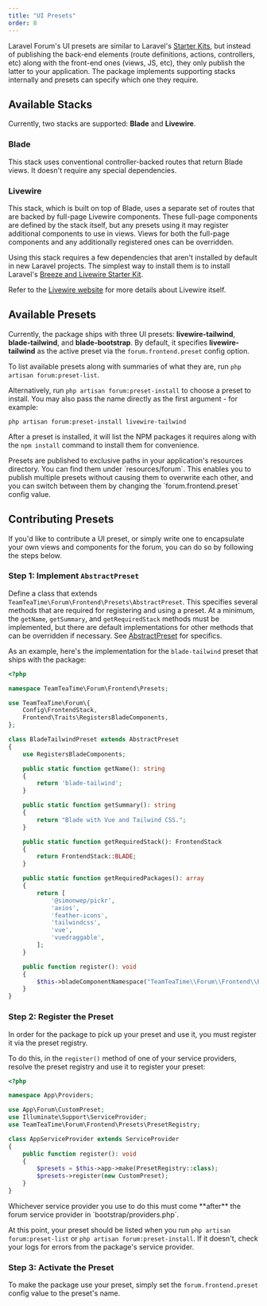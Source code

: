```yaml
---
title: "UI Presets"
order: 8
---
```


Laravel Forum's UI presets are similar to Laravel's [Starter Kits](https://laravel.com/docs/11.x/starter-kits), but instead of publishing the back-end elements (route definitions, actions, controllers, etc) along with the front-end ones (views, JS, etc), they only publish the latter to your application. The package implements supporting stacks internally and presets can specify which one they require.

## Available Stacks

Currently, two stacks are supported: **Blade** and **Livewire**.

### Blade

This stack uses conventional controller-backed routes that return Blade views. It doesn't require any special dependencies.

### Livewire

This stack, which is built on top of Blade, uses a separate set of routes that are backed by full-page Livewire components. These full-page components are defined by the stack itself, but any presets using it may register additional components to use in views. Views for both the full-page components and any additionally registered ones can be overridden.

Using this stack requires a few dependencies that aren't installed by default in new Laravel projects. The simplest way to install them is to install Laravel's [Breeze and Livewire Starter Kit](https://laravel.com/docs/11.x/starter-kits#breeze-and-livewire).

Refer to the [Livewire website](https://livewire.laravel.com/) for more details about Livewire itself.

## Available Presets

Currently, the package ships with three UI presets: **livewire-tailwind**, **blade-tailwind**, and **blade-bootstrap**. By default, it specifies **livewire-tailwind** as the active preset via the `forum.frontend.preset` config option.

To list available presets along with summaries of what they are, run `php artisan forum:preset-list`.

Alternatively, run `php artisan forum:preset-install` to choose a preset to install. You may also pass the name directly as the first argument - for example:

```
php artisan forum:preset-install livewire-tailwind
```

After a preset is installed, it will list the NPM packages it requires along with the `npm install` command to install them for convenience.

<Alert type="info">
    Presets are published to exclusive paths in your application's resources directory. You can find them under `resources/forum`. This enables you to publish multiple presets without causing them to overwrite each other, and you can switch between them by changing the `forum.frontend.preset` config value.
</Alert>

## Contributing Presets

If you'd like to contribute a UI preset, or simply write one to encapsulate your own views and components for the forum, you can do so by following the steps below.

### Step 1: Implement `AbstractPreset`

Define a class that extends `TeamTeaTime\Forum\Frontend\Presets\AbstractPreset`. This specifies several methods that are required for registering and using a preset. At a minimum, the `getName`, `getSummary`, and `getRequiredStack` methods must be implemented, but there are default implementations for other methods that can be overridden if necessary. See [AbstractPreset](https://github.com/Team-Tea-Time/laravel-forum/blob/6.x/src/Frontend/Presets/AbstractPreset.php) for specifics.

As an example, here's the implementation for the `blade-tailwind` preset that ships with the package:

```php
<?php

namespace TeamTeaTime\Forum\Frontend\Presets;

use TeamTeaTime\Forum\{
    Config\FrontendStack,
    Frontend\Traits\RegistersBladeComponents,
};

class BladeTailwindPreset extends AbstractPreset
{
    use RegistersBladeComponents;

    public static function getName(): string
    {
        return 'blade-tailwind';
    }

    public static function getSummary(): string
    {
        return "Blade with Vue and Tailwind CSS.";
    }

    public static function getRequiredStack(): FrontendStack
    {
        return FrontendStack::BLADE;
    }

    public static function getRequiredPackages(): array
    {
        return [
            '@simonwep/pickr',
            'axios',
            'feather-icons',
            'tailwindcss',
            'vue',
            'vuedraggable',
        ];
    }

    public function register(): void
    {
        $this->bladeComponentNamespace("TeamTeaTime\\Forum\\Frontend\\Presets\\BladeTailwind\\Components");
    }
}
```

### Step 2: Register the Preset

In order for the package to pick up your preset and use it, you must register it via the preset registry.

To do this, in the `register()` method of one of your service providers, resolve the preset registry and use it to register your preset:

```php
<?php

namespace App\Providers;

use App\Forum\CustomPreset;
use Illuminate\Support\ServiceProvider;
use TeamTeaTime\Forum\Frontend\Presets\PresetRegistry;

class AppServiceProvider extends ServiceProvider
{
    public function register(): void
    {
        $presets = $this->app->make(PresetRegistry::class);
        $presets->register(new CustomPreset);
    }
}
```

<Alert type="warning">
    Whichever service provider you use to do this must come **after** the forum service provider in `bootstrap/providers.php`.
</Alert>

At this point, your preset should be listed when you run `php artisan forum:preset-list` or `php artisan forum:preset-install`. If it doesn't, check your logs for errors from the package's service provider.

### Step 3: Activate the Preset

To make the package use your preset, simply set the `forum.frontend.preset` config value to the preset's name.